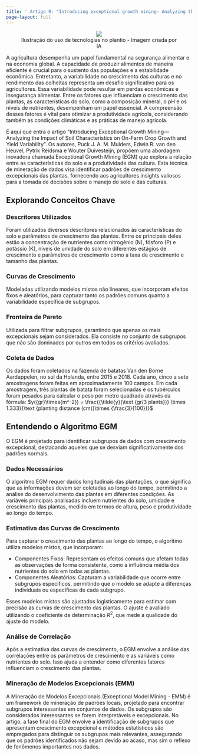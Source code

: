 ```yaml
---
title: ' Artigo 9: "Introducing exceptional growth mining— Analyzing the impact of soil characteristics on on-farm crop growth and yield variability"'
page-layout: full
---
```


<figure align="center">
    <img src="imgs/artigo9/capa.jpeg" style="max-width: 70%;">
    <figcaption>Ilustração do uso de tecnologias no plantio - Imagem criada por IA</figcaption>
</figure>

A agricultura desempenha um papel fundamental na segurança alimentar e na economia global. A capacidade de produzir alimentos de maneira eficiente é crucial para o sustento das populações e a estabilidade econômica. Entretanto, a variabilidade no crescimento das culturas e no rendimento das colheitas representa um desafio significativo para os agricultores. Essa variabilidade pode resultar em perdas econômicas e insegurança alimentar. Entre os fatores que influenciam o crescimento das plantas, as características do solo, como a composição mineral, o pH e os níveis de nutrientes, desempenham um papel essencial. A compreensão desses fatores é vital para otimizar a produtividade agrícola, considerando também as condições climáticas e as práticas de manejo agrícola. 

É aqui que entra o artigo "Introducing Exceptional Growth Mining—Analyzing the Impact of Soil Characteristics on On-Farm Crop Growth and Yield Variability". Os autores, Puck J. A. M. Mulders, Edwin R. van den Heuvel, Pytrik Reidsma e Wouter Duivesteijn, propõem uma abordagem inovadora chamada Exceptional Growth Mining (EGM) que explora a relação entre as características do solo e a produtividade das cultura. Esta técnica de mineração de dados visa identificar padrões de crescimento excepcionais das plantas, fornecendo aos agricultores insights valiosos para a tomada de decisões sobre o manejo do solo e das culturas.

## Explorando Conceitos Chave
### Descritores Utilizados
Foram utilizados diversos descritores relacionados às características do solo e parâmetros de crescimento das plantas. Entre os principais deles estão a concentração de nutrientes como nitrogênio (N), fósforo (P) e potássio (K), níveis de umidade do solo em diferentes estágios de crescimento e parâmetros de crescimento como a taxa de crescimento e tamanho das plantas. 

### Curvas de Crescimento
Modeladas utilizando modelos mistos não lineares, que incorporam efeitos fixos e aleatórios, para capturar tanto os padrões comuns quanto a variabilidade específica de subgrupos.

### Fronteira de Pareto
Utilizada para filtrar subgrupos, garantindo que apenas os mais excepcionais sejam considerados. Ela consiste no conjunto de subgrupos que não são dominados por outros em todos os critérios avaliados.

### Coleta de Dados
Os dados foram coletados na fazenda de batatas Van den Borne Aardappelen, no sul da Holanda, entre 2015 e 2018. Cada ano, cinco a sete amostragens foram feitas em aproximadamente 100 campos. Em cada amostragem, três plantas de batata foram selecionadas e os tubérculos foram pesados para calcular o peso por metro quadrado através da fórmula:
$y({gr}\times{m^-2}) = \frac{{\tilde{y}(\text {gr/3 plants})} \times 1.333}{\text {planting distance (cm)}\times {\frac{3}{100}}}$

## Entendendo o Algoritmo EGM
O EGM é projetado para identificar subgrupos de dados com crescimento excepcional, destacando aqueles que se desviam significativamente dos padrões normais.

### Dados Necessários
O algoritmo EGM requer dados longitudinais das plantações, o que significa que as informações devem ser coletadas ao longo do tempo, permitindo a análise do desenvolvimento das plantas em diferentes condições. As variáveis principais analisadas incluem nutrientes do solo, umidade e crescimento das plantas, medido em termos de altura, peso e produtividade ao longo do tempo.

### Estimativa das Curvas de Crescimento
Para capturar o crescimento das plantas ao longo do tempo, o algoritmo utiliza modelos mistos, que incorporam: 

 - Componentes Fixos: Representam os efeitos comuns que afetam todas as observações de forma consistente, como a influência média dos nutrientes do solo em todas as plantas. 
 - Componentes Aleatórios: Capturam a variabilidade que ocorre entre subgrupos específicos, permitindo que o modelo se adapte a diferenças individuais ou específicas de cada subgrupo. 

Esses modelos mistos são ajustados logisticamente para estimar com precisão as curvas de crescimento das plantas. O ajuste é avaliado utilizando o coeficiente de determinação $R^2$, que mede a qualidade do ajuste do modelo. 

### Análise de Correlação
Após a estimativa das curvas de crescimento, o EGM envolve a análise das correlações entre os parâmetros de crescimento e as variáveis como nutrientes do solo. Isso ajuda a entender como diferentes fatores influenciam o crescimento das plantas. 

### Mineração de Modelos Excepcionais (EMM) 
A Mineração de Modelos Excepcionais (Exceptional Model Mining - EMM) é um framework de mineração de padrões locais, projetado para encontrar subgrupos interessantes em conjuntos de dados. Os subgrupos são considerados interessantes se forem interpretáveis e excepcionais.
No artigo, a fase final do EGM envolve a identificação de subgrupos que apresentam crescimento excepcional e métodos estatísticos são empregados para distinguir os subgrupos mais relevantes, assegurando que os padrões identificados não sejam devido ao acaso, mas sim o reflexo de fenômenos importantes nos dados.
​
